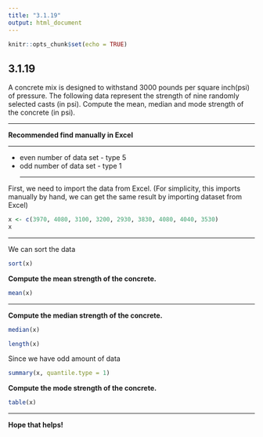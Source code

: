 ```yaml
---
title: "3.1.19"
output: html_document
---
```


```r
knitr::opts_chunk$set(echo = TRUE)
```

## 3.1.19

A concrete mix is designed to withstand 3000 pounds per square inch​ (psi) of pressure. The following data represent the strength of nine randomly selected casts​ (in psi). Compute the​ mean, median and mode strength of the concrete​ (in psi).
<br/>
<hr/>
**Recommended find manually in Excel **
<hr/>
* even number of data set - type 5
* odd number of data set - type 1
<hr/>

First, we need to import the data from Excel.
(For simplicity, this imports manually by hand, we can get the same result by importing dataset from Excel)
```r
x <- c(3970, 4080, 3100, 3200, 2930, 3830, 4080, 4040, 3530)
x
```
<hr />
We can sort the data
```r
sort(x)
```
**Compute the mean strength of the concrete.**

```r
mean(x)
```
<hr />
**Compute the median strength of the concrete.**

```r
median(x)
```

```r
length(x)
```
Since we have odd amount of data
```r
summary(x, quantile.type = 1)
```
**Compute the mode strength of the concrete.**

```r
table(x)
```
<hr/>
**Hope that helps!**